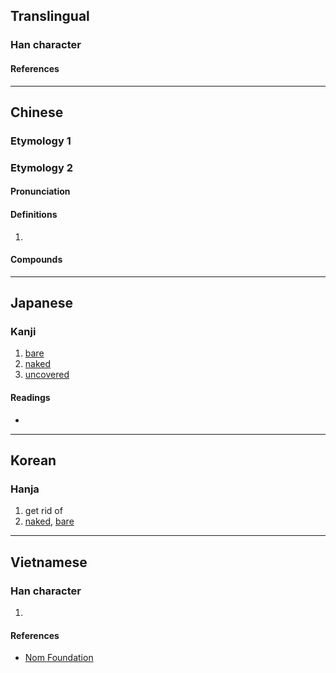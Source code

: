 {{character info/new}}
==Translingual==

===Han character===
{{Han char|rn=9|rad=人|as=08|sn=10|four=26294|canj=OWD|ids=⿰亻果}}

====References====
{{Han ref|kx=0109.070|dkj=00797|dj=0232.050|hdz=10177.030|uh=502E}}

----

==Chinese==

===Etymology 1===
{{zh-see|裸|v}}

===Etymology 2===
{{zh-forms}}

====Pronunciation====
{{zh-pron
|m=luǒ
|cat=
}}

====Definitions====
{{zh-hanzi}}

# {{rfdef|zh}}

====Compounds====
{{zh-der|倮倮|倮倮族|倮黑}}

----

==Japanese==

===Kanji===
{{ja-kanji|grade=|rs=人08}}

# [[bare]]
# [[naked]]
# [[uncovered]]

====Readings====
* {{ja-readings|on=[[ら]] (ra), [[か]] (ka), [[げ]] (ge)|kun=[[はだか]] (hadaka), [[せまい]] (semai), [[かたぬぐ]] (katanugu), [[すはだ]] (suhada)}}

----

==Korean==

===Hanja===
{{ko-hanja|hangeul=라|rv=ra|mr=ra}}

# get rid of
# [[naked]], [[bare]]

----

==Vietnamese==

===Han character===
{{vi-hantu|[[khoả]]|rs=人08}}

# {{defn|lang=vi|sort=人08}}

====References====
* [http://nomfoundation.org/common/nom_details.php?codepoint=502e Nom Foundation]